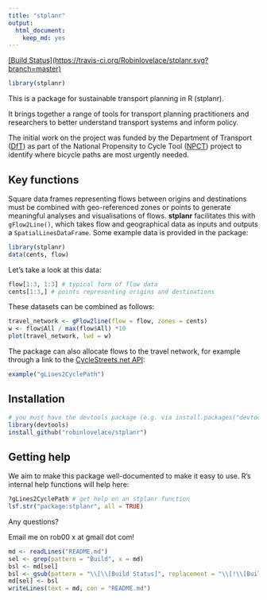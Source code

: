 ```yaml
---
title: "stplanr"
output:
  html_document:
    keep_md: yes
---
```


[[Build Status](https://travis-ci.org/Robinlovelace/stplanr.svg?branch=master)](https://travis-ci.org/Robinlovelace/stplanr)

```r
library(stplanr)
```


This is a package for sustainable transport planning in R (stplanr).

It brings together a range of tools for transport planning practitioners and
researchers to better understand transport systems and inform policy.

The initial work on the project was funded by the Department of Transport
([DfT](https://www.gov.uk/government/organisations/department-for-transport))
as part of the National Propensity to Cycle Tool
([NPCT](http://www.cedar.iph.cam.ac.uk/research/modelling/npct-tool/)) project to
identify where bicycle paths are most urgently needed.

## Key functions

Square data frames representing flows between origins and destinations
must be combined with geo-referenced zones or points to generate meaningful
analyses and visualisations of flows. **stplanr** facilitates this with 
`gFlow2Line()`, which takes flow and geographical data as inputs and
outputs a `SpatialLinesDataFrame`. Some example data is provided in the package:

```r
library(stplanr)
data(cents, flow)
```

Let's take a look at this data:

```r
flow[1:3, 1:3] # typical form of flow data
cents[1:3,] # points representing origins and destinations
```

These datasets can be combined as follows:

```r
travel_network <- gFlow2line(flow = flow, zones = cents)
w <- flow$All / max(flow$All) *10
plot(travel_network, lwd = w)
```

The package can also allocate flows to the travel network, for example through
a link to the [CycleStreets.net API](https://www.cyclestreets.net/api/):

```r
example("gLines2CyclePath")
```

## Installation

```r
# you must have the devtools package (e.g. via install.packages("devtools"))
library(devtools) 
install_github("robinlovelace/stplanr")
```

## Getting help

We aim to make this package well-documented to make it easy to use.
R's internal help functions will help here:

```r
?gLines2CyclePath # get help on an stplanr function
lsf.str("package:stplanr", all = TRUE)
```

Any questions?

Email me on rob00 x at gmail dot com!

```r
md <- readLines("README.md")
sel <- grep(pattern = "Build", x = md)
bsl <- md[sel]
bsl <- gsub(pattern = "\\[\\[Build Status]", replacement = "\\[!\\[Build Status]", x = bsl)
md[sel] <- bsl
writeLines(text = md, con = "README.md")
```


